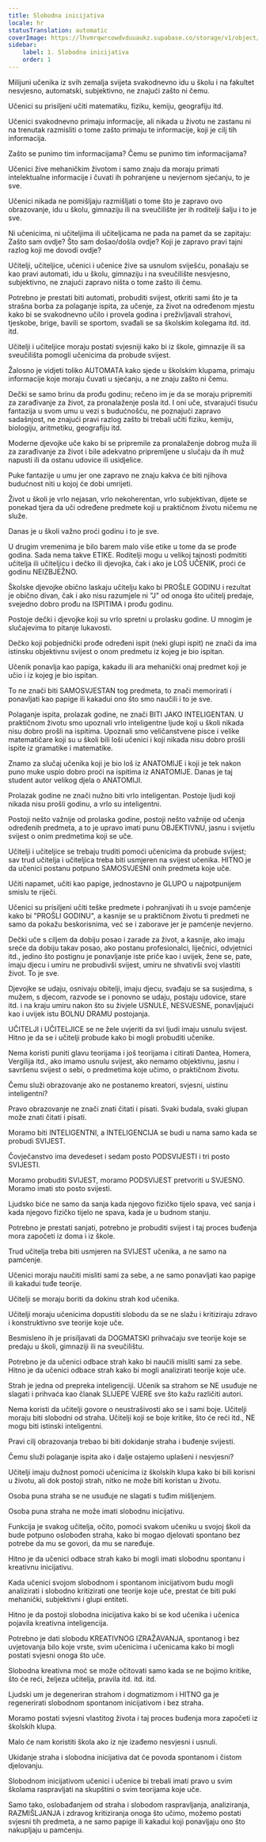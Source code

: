 ```yaml
---
title: Slobodna inicijativa
locale: hr
statusTranslation: automatic
coverImage: https://lhvmrqwrcowdvduuaukz.supabase.co/storage/v1/object/public/strapi-uploads/small_cover-educacion-fundamental.webp-2d51a7828a2b1309555be27f7e2a61a0.webp
sidebar:
    label: 1. Slobodna inicijativa
    order: 1
---
```

Milijuni učenika iz svih zemalja svijeta svakodnevno idu u školu i na fakultet nesvjesno, automatski, subjektivno, ne znajući zašto ni čemu.

Učenici su prisiljeni učiti matematiku, fiziku, kemiju, geografiju itd.

Učenici svakodnevno primaju informacije, ali nikada u životu ne zastanu ni na trenutak razmisliti o tome zašto primaju te informacije, koji je cilj tih informacija.

Zašto se punimo tim informacijama? Čemu se punimo tim informacijama?

Učenici žive mehaničkim životom i samo znaju da moraju primati intelektualne informacije i čuvati ih pohranjene u nevjernom sjećanju, to je sve.

Učenici nikada ne pomišljaju razmišljati o tome što je zapravo ovo obrazovanje, idu u školu, gimnaziju ili na sveučilište jer ih roditelji šalju i to je sve.

Ni učenicima, ni učiteljima ili učiteljicama ne pada na pamet da se zapitaju: Zašto sam ovdje? Što sam došao/došla ovdje? Koji je zapravo pravi tajni razlog koji me dovodi ovdje?

Učitelji, učiteljice, učenici i učenice žive sa usnulom sviješću, ponašaju se kao pravi automati, idu u školu, gimnaziju i na sveučilište nesvjesno, subjektivno, ne znajući zapravo ništa o tome zašto ili čemu.

Potrebno je prestati biti automati, probuditi svijest, otkriti sami što je ta strašna borba za polaganje ispita, za učenje, za život na određenom mjestu kako bi se svakodnevno učilo i provela godina i preživljavali strahovi, tjeskobe, brige, bavili se sportom, svađali se sa školskim kolegama itd. itd. itd.

Učitelji i učiteljice moraju postati svjesniji kako bi iz škole, gimnazije ili sa sveučilišta pomogli učenicima da probude svijest.

Žalosno je vidjeti toliko AUTOMATA kako sjede u školskim klupama, primaju informacije koje moraju čuvati u sjećanju, a ne znaju zašto ni čemu.

Dečki se samo brinu da prođu godinu; rečeno im je da se moraju pripremiti za zarađivanje za život, za pronalaženje posla itd. I oni uče, stvarajući tisuću fantazija u svom umu u vezi s budućnošću, ne poznajući zapravo sadašnjost, ne znajući pravi razlog zašto bi trebali učiti fiziku, kemiju, biologiju, aritmetiku, geografiju itd.

Moderne djevojke uče kako bi se pripremile za pronalaženje dobrog muža ili za zarađivanje za život i bile adekvatno pripremljene u slučaju da ih muž napusti ili da ostanu udovice ili usidjelice.

Puke fantazije u umu jer one zapravo ne znaju kakva će biti njihova budućnost niti u kojoj će dobi umrijeti.

Život u školi je vrlo nejasan, vrlo nekoherentan, vrlo subjektivan, dijete se ponekad tjera da uči određene predmete koji u praktičnom životu ničemu ne služe.

Danas je u školi važno proći godinu i to je sve.

U drugim vremenima je bilo barem malo više etike u tome da se prođe godina. Sada nema takve ETIKE. Roditelji mogu u velikoj tajnosti podmititi učitelja ili učiteljicu i dečko ili djevojka, čak i ako je LOŠ UČENIK, proći će godinu NEIZBJEŽNO.

Školske djevojke obično laskaju učitelju kako bi PROŠLE GODINU i rezultat je obično divan, čak i ako nisu razumjele ni "J" od onoga što učitelj predaje, svejedno dobro prođu na ISPITIMA i prođu godinu.

Postoje dečki i djevojke koji su vrlo spretni u prolasku godine. U mnogim je slučajevima to pitanje lukavosti.

Dečko koji pobjednički prođe određeni ispit (neki glupi ispit) ne znači da ima istinsku objektivnu svijest o onom predmetu iz kojeg je bio ispitan.

Učenik ponavlja kao papiga, kakadu ili ara mehanički onaj predmet koji je učio i iz kojeg je bio ispitan.

To ne znači biti SAMOSVJESTAN tog predmeta, to znači memorirati i ponavljati kao papige ili kakadui ono što smo naučili i to je sve.

Polaganje ispita, prolazak godine, ne znači BITI JAKO INTELIGENTAN. U praktičnom životu smo upoznali vrlo inteligentne ljude koji u školi nikada nisu dobro prošli na ispitima. Upoznali smo veličanstvene pisce i velike matematičare koji su u školi bili loši učenici i koji nikada nisu dobro prošli ispite iz gramatike i matematike.

Znamo za slučaj učenika koji je bio loš iz ANATOMIJE i koji je tek nakon puno muke uspio dobro proći na ispitima iz ANATOMIJE. Danas je taj student autor velikog djela o ANATOMIJI.

Prolazak godine ne znači nužno biti vrlo inteligentan. Postoje ljudi koji nikada nisu prošli godinu, a vrlo su inteligentni.

Postoji nešto važnije od prolaska godine, postoji nešto važnije od učenja određenih predmeta, a to je upravo imati punu OBJEKTIVNU, jasnu i svijetlu svijest o onim predmetima koji se uče.

Učitelji i učiteljice se trebaju truditi pomoći učenicima da probude svijest; sav trud učitelja i učiteljica treba biti usmjeren na svijest učenika. HITNO je da učenici postanu potpuno SAMOSVJESNI onih predmeta koje uče.

Učiti napamet, učiti kao papige, jednostavno je GLUPO u najpotpunijem smislu te riječi.

Učenici su prisiljeni učiti teške predmete i pohranjivati ih u svoje pamćenje kako bi "PROŠLI GODINU", a kasnije se u praktičnom životu ti predmeti ne samo da pokažu beskorisnima, već se i zaborave jer je pamćenje nevjerno.

Dečki uče s ciljem da dobiju posao i zarade za život, a kasnije, ako imaju sreće da dobiju takav posao, ako postanu profesionalci, liječnici, odvjetnici itd., jedino što postignu je ponavljanje iste priče kao i uvijek, žene se, pate, imaju djecu i umiru ne probudivši svijest, umiru ne shvativši svoj vlastiti život. To je sve.

Djevojke se udaju, osnivaju obitelji, imaju djecu, svađaju se sa susjedima, s mužem, s djecom, razvode se i ponovno se udaju, postaju udovice, stare itd. i na kraju umiru nakon što su živjele USNULE, NESVJESNE, ponavljajući kao i uvijek istu BOLNU DRAMU postojanja.

UČITELJI i UČITELJICE se ne žele uvjeriti da svi ljudi imaju usnulu svijest. Hitno je da se i učitelji probude kako bi mogli probuditi učenike.

Nema koristi puniti glavu teorijama i još teorijama i citirati Dantea, Homera, Vergilija itd., ako imamo usnulu svijest, ako nemamo objektivnu, jasnu i savršenu svijest o sebi, o predmetima koje učimo, o praktičnom životu.

Čemu služi obrazovanje ako ne postanemo kreatori, svjesni, uistinu inteligentni?

Pravo obrazovanje ne znači znati čitati i pisati. Svaki budala, svaki glupan može znati čitati i pisati.

Moramo biti INTELIGENTNI, a INTELIGENCIJA se budi u nama samo kada se probudi SVIJEST.

Čovječanstvo ima devedeset i sedam posto PODSVIJESTI i tri posto SVIJESTI.

Moramo probuditi SVIJEST, moramo PODSVIJEST pretvoriti u SVJESNO. Moramo imati sto posto svijesti.

Ljudsko biće ne samo da sanja kada njegovo fizičko tijelo spava, već sanja i kada njegovo fizičko tijelo ne spava, kada je u budnom stanju.

Potrebno je prestati sanjati, potrebno je probuditi svijest i taj proces buđenja mora započeti iz doma i iz škole.

Trud učitelja treba biti usmjeren na SVIJEST učenika, a ne samo na pamćenje.

Učenici moraju naučiti misliti sami za sebe, a ne samo ponavljati kao papige ili kakadui tuđe teorije.

Učitelji se moraju boriti da dokinu strah kod učenika.

Učitelji moraju učenicima dopustiti slobodu da se ne slažu i kritiziraju zdravo i konstruktivno sve teorije koje uče.

Besmisleno ih je prisiljavati da DOGMATSKI prihvaćaju sve teorije koje se predaju u školi, gimnaziji ili na sveučilištu.

Potrebno je da učenici odbace strah kako bi naučili misliti sami za sebe. Hitno je da učenici odbace strah kako bi mogli analizirati teorije koje uče.

Strah je jedna od prepreka inteligenciji. Učenik sa strahom se NE usuđuje ne slagati i prihvaća kao članak SLIJEPE VJERE sve što kažu različiti autori.

Nema koristi da učitelji govore o neustrašivosti ako se i sami boje. Učitelji moraju biti slobodni od straha. Učitelji koji se boje kritike, što će reći itd., NE mogu biti istinski inteligentni.

Pravi cilj obrazovanja trebao bi biti dokidanje straha i buđenje svijesti.

Čemu služi polaganje ispita ako i dalje ostajemo uplašeni i nesvjesni?

Učitelji imaju dužnost pomoći učenicima iz školskih klupa kako bi bili korisni u životu, ali dok postoji strah, nitko ne može biti koristan u životu.

Osoba puna straha se ne usuđuje ne slagati s tuđim mišljenjem.

Osoba puna straha ne može imati slobodnu inicijativu.

Funkcija je svakog učitelja, očito, pomoći svakom učeniku u svojoj školi da bude potpuno oslobođen straha, kako bi mogao djelovati spontano bez potrebe da mu se govori, da mu se naređuje.

Hitno je da učenici odbace strah kako bi mogli imati slobodnu spontanu i kreativnu inicijativu.

Kada učenici svojom slobodnom i spontanom inicijativom budu mogli analizirati i slobodno kritizirati one teorije koje uče, prestat će biti puki mehanički, subjektivni i glupi entiteti.

Hitno je da postoji slobodna inicijativa kako bi se kod učenika i učenica pojavila kreativna inteligencija.

Potrebno je dati slobodu KREATIVNOG IZRAŽAVANJA, spontanog i bez uvjetovanja bilo koje vrste, svim učenicima i učenicama kako bi mogli postati svjesni onoga što uče.

Slobodna kreativna moć se može očitovati samo kada se ne bojimo kritike, što će reći, željeza učitelja, pravila itd. itd. itd.

Ljudski um je degeneriran strahom i dogmatizmom i HITNO ga je regenerirati slobodnom spontanom inicijativom i bez straha.

Moramo postati svjesni vlastitog života i taj proces buđenja mora započeti iz školskih klupa.

Malo će nam koristiti škola ako iz nje izađemo nesvjesni i usnuli.

Ukidanje straha i slobodna inicijativa dat će povoda spontanom i čistom djelovanju.

Slobodnom inicijativom učenici i učenice bi trebali imati pravo u svim školama raspravljati na skupštini o svim teorijama koje uče.

Samo tako, oslobađanjem od straha i slobodom raspravljanja, analiziranja, RAZMIŠLJANJA i zdravog kritiziranja onoga što učimo, možemo postati svjesni tih predmeta, a ne samo papige ili kakadui koji ponavljaju ono što nakupljaju u pamćenju.

